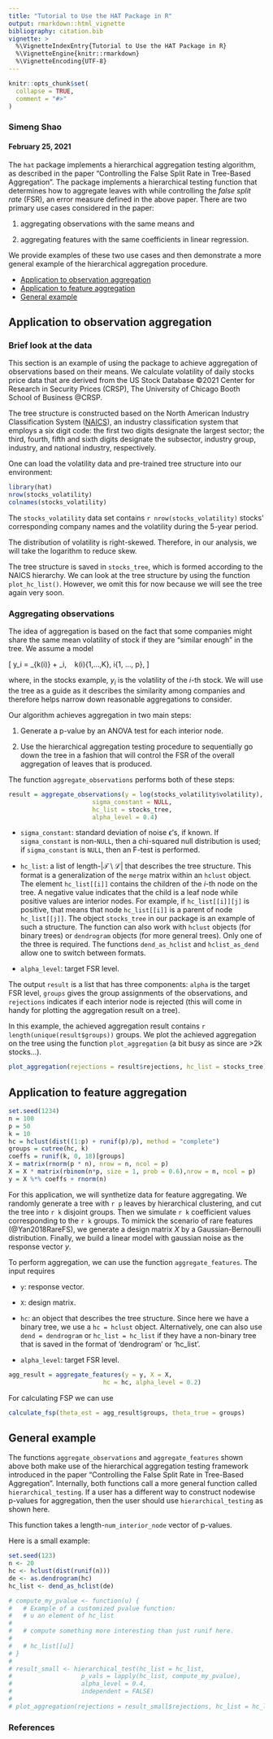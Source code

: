 ```yaml
---
title: "Tutorial to Use the HAT Package in R"
output: rmarkdown::html_vignette
bibliography: citation.bib
vignette: >
  %\VignetteIndexEntry{Tutorial to Use the HAT Package in R}
  %\VignetteEngine{knitr::rmarkdown}
  %\VignetteEncoding{UTF-8}
---
```


```r
knitr::opts_chunk$set(
  collapse = TRUE,
  comment = "#>"
)
```

### Simeng Shao
#### February 25, 2021

The `hat` package implements a hierarchical aggregation testing algorithm, as described in the paper "Controlling the False Split Rate in Tree-Based Aggregation". The package implements a hierarchical testing function that determines how to aggregate leaves with while controlling the *false split rate* (FSR), an error measure defined in the above paper.  There are two primary use cases considered in the paper:

1. aggregating observations with the same means and

2. aggregating features with the same coefficients in linear regression.

We provide examples of these two use cases and then demonstrate a more general example of the hierarchical aggregation procedure.

* [Application to observation aggregation](#observation)
* [Application to feature aggregation](#feature)
* [General example](#general)

<a id="observation"></a>


## Application to observation aggregation

### Brief look at the data

This section is an example of using the package to achieve aggregation of observations based on their means. We calculate volatility of daily stocks price data that are derived from the US Stock Database ©2021 Center for Research in Security Prices (CRSP), The University of Chicago Booth School of Business @CRSP.

The tree structure is constructed based on the North American Industry Classification System ([NAICS](https://www.census.gov/naics/)), an industry classification system that employs a six digit code: the first two digits designate the largest sector; the third, fourth, fifth and sixth digits designate the subsector, industry group, industry, and national industry, respectively. 

One can load the volatility data and pre-trained tree structure into our environment:

```r
library(hat)
nrow(stocks_volatility)
colnames(stocks_volatility)
```

The `stocks_volatility` data set contains `r nrow(stocks_volatility)` stocks' corresponding company names and the volatility during the 5-year period.

The distribution of volatility is right-skewed. Therefore, in our analysis, we will take the logarithm to reduce skew.

The tree structure is saved in `stocks_tree`, which is formed according to the NAICS hierarchy. We can look at the tree structure by using the function `plot_hc_list()`. However, we omit this for now because we will see the tree again very soon.

### Aggregating observations

The idea of aggregation is based on the fact that some companies might share the same mean volatility of stock if they are "similar enough" in the tree. We assume a model

\[
y_i = \theta_{k(i)} + \epsilon_i, \ \ \ k(i)\in\{1,...,K\}, i\in \{1, ..., p\},
\]

where, in the stocks example, $y_i$ is the volatility of the $i$-th stock. We will use the tree as a guide as it describes the similarity among companies and therefore helps narrow down reasonable aggregations to consider.

Our algorithm achieves aggregation in two main steps:

1. Generate a p-value by an ANOVA test for each interior node.

2. Use the hierarchical aggregation testing procedure to sequentially go down the tree in a fashion that will control the FSR of the overall aggregation of leaves that is produced.

The function `aggregate_observations` performs both of these steps:

```r
result = aggregate_observations(y = log(stocks_volatility$volatility), 
                       sigma_constant = NULL, 
                       hc_list = stocks_tree, 
                       alpha_level = 0.4)
```

* `sigma_constant`: standard deviation of noise $\epsilon$'s, if known.  If `sigma_constant` is non-`NULL`, then a chi-squared null distribution is used; if `sigma_constant` is `NULL`, then an F-test is performed.

* `hc_list`: a list of length-$|\mathcal{T}\setminus \mathcal{L}|$ that describes the tree structure. This format is a generalization of the `merge` matrix within an `hclust` object.  The element `hc_list[[i]]` contains the children of the $i$-th node on the tree. A negative value indicates that the child is a leaf node while positive values are interior nodes. For example, if `hc_list[[i]][j]` is positive, that means that node `hc_list[[i]]` is a parent of  node `hc_list[[j]]`.  The object `stocks_tree` in our package is an example of such a structure. The function can also work with `hclust` objects (for binary trees) or `dendrogram` objects (for more general trees).  Only one of the three is required.  The functions `dend_as_hclist` and `hclist_as_dend` allow one to switch between formats.

* `alpha_level`: target FSR level.

The output `result` is a list that has three components: `alpha` is the target FSR level, `groups` gives the group assignments of the observations, and `rejections` indicates if each interior node is rejected (this will come in handy for plotting the aggregation result on a tree).

In this example, the achieved aggregation result contains `r length(unique(result$groups))` groups. We plot the achieved aggregation on the tree using the function `plot_aggregation` (a bit busy as since are >2k stocks...).

```r
plot_aggregation(rejections = result$rejections, hc_list = stocks_tree)
```


<a id="feature"></a>

## Application to feature aggregation

```r
set.seed(1234)
n = 100
p = 50
k = 10
hc = hclust(dist((1:p) + runif(p)/p), method = "complete")
groups = cutree(hc, k)
coeffs = runif(k, 0, 18)[groups]
X = matrix(rnorm(p * n), nrow = n, ncol = p)
X = X * matrix(rbinom(n*p, size = 1, prob = 0.6),nrow = n, ncol = p)
y = X %*% coeffs + rnorm(n)
```

For this application, we will synthetize data for feature aggregating. We randomly generate a tree with `r p` leaves by hierarchical clustering, and cut the tree into `r k` disjoint groups. Then we simulate `r k` coefficient values corresponding to the `r k` groups.
To mimick the scenario of rare features (@Yan2018RareFS), we generate a design matrix $X$ by a Gaussian-Bernoulli distribution.
Finally, we build a linear model with gaussian noise as the response vector $y$.

To perform aggregation, we can use the function `aggregate_features`. The input requires 

- `y`: response vector.

- `X`: design matrix.

- `hc`: an object that describes the tree structure. Since here we have a binary tree, we use a `hc = hclust` object. Alternatively, one can also use `dend = dendrogram` or `hc_list = hc_list` if they have a non-binary tree that is saved in the format of 'dendrogram' or 'hc_list'.

- `alpha_level`: target FSR level.

```r
agg_result = aggregate_features(y = y, X = X,
                          hc = hc, alpha_level = 0.2)
```

For calculating FSP we can use 

```r
calculate_fsp(theta_est = agg_result$groups, theta_true = groups)
```

<a id="general"></a>

## General example

The functions `aggregate_observations` and `aggregate_features` shown above both make use of the hierarchical aggregation testing framework introduced in the paper "Controlling the False Split Rate in Tree-Based Aggregation".  Internally, both functions call a more general function called `hierarchical_testing`.  If a user has a different way to construct nodewise p-values for aggregation, then the user should use `hierarchical_testing` as shown here.

This function takes a length-`num_interior_node` vector of p-values.

Here is a small example:

```r
set.seed(123)
n <- 20
hc <- hclust(dist(runif(n)))
de <- as.dendrogram(hc)
hc_list <- dend_as_hclist(de)

# compute_my_pvalue <- function(u) {
#   # Example of a customized pvalue function:
#   # u an element of hc_list
#   
#   # compute something more interesting than just runif here.
#   
#   # hc_list[[u]]
# }
# 
# result_small <- hierarchical_test(hc_list = hc_list, 
#                   p_vals = lapply(hc_list, compute_my_pvalue),
#                   alpha_level = 0.4, 
#                   independent = FALSE)
# 
# plot_aggregation(rejections = result_small$rejections, hc_list = hc_list)
```




### References




